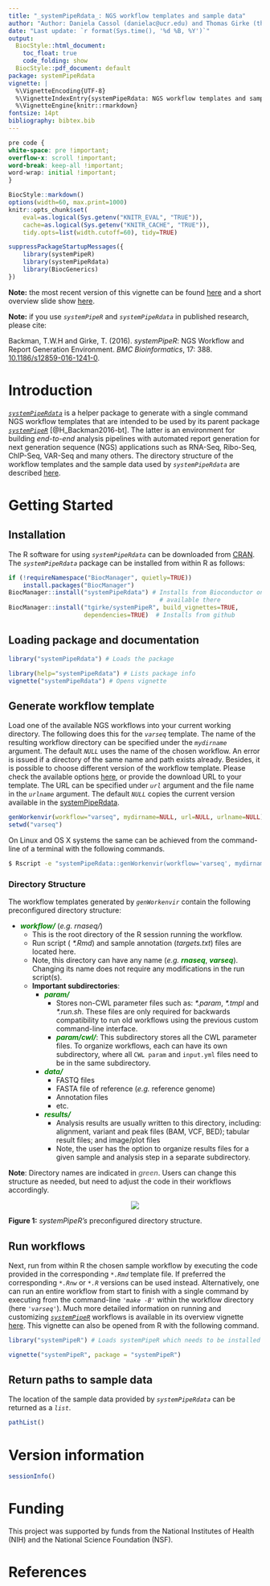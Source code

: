 ```yaml
---
title: "_systemPipeRdata_: NGS workflow templates and sample data"
author: "Author: Daniela Cassol (danielac@ucr.edu) and Thomas Girke (thomas.girke@ucr.edu)"
date: "Last update: `r format(Sys.time(), '%d %B, %Y')`" 
output:
  BiocStyle::html_document:
    toc_float: true
    code_folding: show
  BiocStyle::pdf_document: default
package: systemPipeRdata
vignette: |
  %\VignetteEncoding{UTF-8}
  %\VignetteIndexEntry{systemPipeRdata: NGS workflow templates and sample data}
  %\VignetteEngine{knitr::rmarkdown}
fontsize: 14pt
bibliography: bibtex.bib
---
```


```css
pre code {
white-space: pre !important;
overflow-x: scroll !important;
word-break: keep-all !important;
word-wrap: initial !important;
}
```

<!---
- Compile from command-line
Rscript -e "rmarkdown::render('systemPipeRdata.Rmd', c('BiocStyle::html_document'), clean=F); knitr::knit('systemPipeRdata.Rmd', tangle=TRUE)"; Rscript -e "rmarkdown::render('systemPipeRdata.Rmd', c('BiocStyle::pdf_document'))"

- Commit to github
git commit -am "some edits"; git push -u origin master
-->

```r
BiocStyle::markdown()
options(width=60, max.print=1000)
knitr::opts_chunk$set(
    eval=as.logical(Sys.getenv("KNITR_EVAL", "TRUE")),
    cache=as.logical(Sys.getenv("KNITR_CACHE", "TRUE")), 
    tidy.opts=list(width.cutoff=60), tidy=TRUE)
```

```r
suppressPackageStartupMessages({
    library(systemPipeR)
    library(systemPipeRdata)
    library(BiocGenerics)
})
```

**Note:** the most recent version of this vignette can be found <a href="https://htmlpreview.github.io/?https://github.com/tgirke/systemPipeRdata/blob/master/vignettes/systemPipeRdata.html">here</a> and a short overview slide show [here](https://htmlpreview.github.io/?https://github.com/tgirke/systemPipeR/blob/master/inst/extdata/slides/systemPipeRslides.html).

**Note:** if you use _`systemPipeR`_ and _`systemPipeRdata`_ in published research, please cite:

Backman, T.W.H and Girke, T. (2016). *systemPipeR*: NGS Workflow and Report Generation Environment. *BMC Bioinformatics*, 17: 388. [10.1186/s12859-016-1241-0](https://doi.org/10.1186/s12859-016-1241-0).

# Introduction

[_`systemPipeRdata`_](https://github.com/tgirke/systemPipeRdata) is a helper package to generate with a single command NGS workflow templates that are intended to be used by its parent package [_`systemPipeR`_](http://www.bioconductor.org/packages/devel/bioc/html/systemPipeR.html) [@H_Backman2016-bt]. The latter is an environment for building *end-to-end* analysis pipelines with automated report generation for next generation sequence (NGS) applications such as RNA-Seq, Ribo-Seq, ChIP-Seq, VAR-Seq and many others. The directory structure of the workflow templates and the sample data used by _`systemPipeRdata`_ are described [here](http://bioconductor.org/packages/release/bioc/vignettes/systemPipeR/inst/doc/systemPipeR.html#load-sample-data-and-workflow-templates).

# Getting Started

## Installation

The R software for using _`systemPipeRdata`_ can be downloaded from [CRAN](http://cran.at.r-project.org). The _`systemPipeRdata`_ package can be installed from within R as follows: 

```r
if (!requireNamespace("BiocManager", quietly=TRUE))
    install.packages("BiocManager")
BiocManager::install("systemPipeRdata") # Installs from Bioconductor once
                                          # available there
BiocManager::install("tgirke/systemPipeR", build_vignettes=TRUE,
                     dependencies=TRUE)  # Installs from github
```

## Loading package and documentation

```r
library("systemPipeRdata") # Loads the package
```
```r
library(help="systemPipeRdata") # Lists package info
vignette("systemPipeRdata") # Opens vignette
```

## Generate workflow template

Load one of the available NGS workflows into your current working directory. The following does this for the _`varseq`_ template. The name of the resulting workflow directory can be specified under the _`mydirname`_ argument. The default _`NULL`_ uses the name of the chosen workflow. An error is issued if a directory of the same name and path exists already. Besides, it is possible to choose different version of the workflow template. Please check the available options [here](https://github.com/tgirke/systemPipeRdata/tree/master/inst/extdata/workflows), or provide the download URL to your template. The URL can be specified under _`url`_ argument and the file name in the _`urlname`_ argument. The default _`NULL`_ copies the current version available in the [systemPipeRdata](https://github.com/tgirke/systemPipeRdata/tree/master/inst/extdata/workflows).

```r
genWorkenvir(workflow="varseq", mydirname=NULL, url=NULL, urlname=NULL)
setwd("varseq")
```

On Linux and OS X systems the same can be achieved from the command-line of a terminal with the following commands.

```bash
$ Rscript -e "systemPipeRdata::genWorkenvir(workflow='varseq', mydirname=NULL, url=NULL, urlname=NULL)"
```

### Directory Structure

The workflow templates generated by _`genWorkenvir`_ contain the following preconfigured directory structure:

* <span style="color:green">_**workflow/**_</span> (*e.g.* *rnaseq/*) 
    + This is the root directory of the R session running the workflow.
    + Run script ( *\*.Rmd*) and sample annotation (*targets.txt*) files are located here.
    + Note, this directory can have any name (*e.g.* <span style="color:green">_**rnaseq**_</span>, <span style="color:green">_**varseq**_</span>). Changing its name does not require any modifications in the run script(s).
  + **Important subdirectories**: 
    + <span style="color:green">_**param/**_</span> 
        + Stores non-CWL parameter files such as: *\*.param*, *\*.tmpl* and *\*.run.sh*. These files are only required for backwards compatibility to run old workflows using the previous custom command-line interface.
        + <span style="color:green">_**param/cwl/**_</span>: This subdirectory stores all the CWL parameter files. To organize workflows, each can have its own subdirectory, where all `CWL param` and `input.yml` files need to be in the same subdirectory. 
    + <span style="color:green">_**data/**_ </span>
        + FASTQ files
        + FASTA file of reference (*e.g.* reference genome)
        + Annotation files
        + etc.
    + <span style="color:green">_**results/**_</span>
        + Analysis results are usually written to this directory, including: alignment, variant and peak files (BAM, VCF, BED); tabular result files; and image/plot files
        + Note, the user has the option to organize results files for a given sample and analysis step in a separate subdirectory.

**Note**: Directory names are indicated in  <span style="color:grey">***green***</span>. 
Users can change this structure as needed, but need to adjust the code in their workflows
accordingly. 

<center><img src="results/directory.png"></center>

**Figure 1:** *systemPipeR's* preconfigured directory structure.

## Run workflows

Next, run from within R the chosen sample workflow by executing the code provided in the corresponding _`*.Rmd`_ template file. If preferred the corresponding _`*.Rnw`_ or _`*.R`_ versions can be used instead. Alternatively, one can run an entire workflow from start to finish with a single command by executing from the command-line _`'make -B'`_ within the workflow directory (here _`'varseq'`_). Much more detailed information on running and customizing [_`systemPipeR`_](http://www.bioconductor.org/packages/devel/bioc/html/systemPipeR.html) workflows is available in its overview vignette [here](http://www.bioconductor.org/packages/devel/bioc/vignettes/systemPipeR/inst/doc/systemPipeR.html). This vignette can also be opened from R with the following command. 

```r
library("systemPipeR") # Loads systemPipeR which needs to be installed via BiocManager::install() from Bioconductor
```

```r
vignette("systemPipeR", package = "systemPipeR")
```

## Return paths to sample data

The location of the sample data provided by _`systemPipeRdata`_ can be returned as a _`list`_.

```r
pathList()
```

# Version information

```r
sessionInfo()
```

# Funding

This project was supported by funds from the National Institutes of Health (NIH) and the National Science Foundation (NSF).

# References
